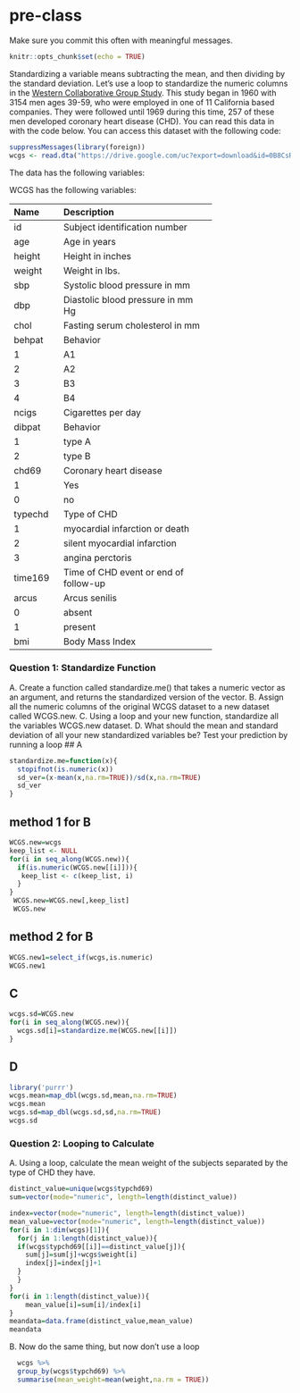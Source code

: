 # pre-class


Make sure you commit this often with meaningful messages. 



```{r setup, include=FALSE}
knitr::opts_chunk$set(echo = TRUE)
```








Standardizing a variable means subtracting the mean, and then dividing by the standard deviation. Let’s use a loop to standardize the numeric columns in the [Western Collaborative Group Study](https://clinicaltrials.gov/ct2/show/NCT00005174). This study began in 1960 with 3154 men ages 39-59, who were employed in one of 11 California based companies. They were followed until 1969 during this time, 257 of these men developed coronary heart disease (CHD). You can read this data in with the code below. You can access this dataset with the following code:

```{R}

suppressMessages(library(foreign))
wcgs <- read.dta("https://drive.google.com/uc?export=download&id=0B8CsRLdwqzbzYWxfN3ExQllBQkU")
```

The data has the following variables:



WCGS has the following variables:

-----------------------------------------------------------
Name    Description
------- -------------------------------------------
id      Subject identification number

age     Age in years

height  Height in inches

weight  Weight in lbs.

sbp     Systolic blood pressure in mm 

dbp     Diastolic blood pressure in mm Hg

chol    Fasting serum cholesterol in mm 

behpat  Behavior

  1       A1

  2       A2

  3       B3

  4       B4

ncigs   Cigarettes per day

dibpat  Behavior

1       type A

2       type B

chd69   Coronary heart disease

1       Yes

0       no

typechd Type of CHD

1       myocardial infarction or death

2       silent myocardial infarction

3       angina perctoris

time169 Time of CHD event or end of follow-up

arcus   Arcus senilis

0       absent

1       present

bmi     Body Mass Index
-----------------------------------------------------------




### Question 1: Standardize Function

A. Create a function called standardize.me() that takes a numeric vector as an argument, and returns the standardized version of the vector. 
B. Assign all the numeric columns of the original WCGS dataset to a new dataset called WCGS.new.
C. Using a loop and your new function, standardize all the variables WCGS.new dataset.
D. What should the mean and standard deviation of all your new standardized variables be? Test your prediction by running a loop
## A
```{r}
standardize.me=function(x){
  stopifnot(is.numeric(x))  
  sd_ver=(x-mean(x,na.rm=TRUE))/sd(x,na.rm=TRUE)
  sd_ver
}  
```

## method 1 for B
```{r}
WCGS.new=wcgs
keep_list <- NULL
for(i in seq_along(WCGS.new)){
  if(is.numeric(WCGS.new[[i]])){
   keep_list <- c(keep_list, i)
  }
}
 WCGS.new=WCGS.new[,keep_list]
 WCGS.new
```
## method 2 for B
```{r}
WCGS.new1=select_if(wcgs,is.numeric)
WCGS.new1
```
## C
```{r}
wcgs.sd=WCGS.new
for(i in seq_along(WCGS.new)){
  wcgs.sd[i]=standardize.me(WCGS.new[[i]])
}
```
## D
```{r}
library('purrr')
wcgs.mean=map_dbl(wcgs.sd,mean,na.rm=TRUE)
wcgs.mean
wcgs.sd=map_dbl(wcgs.sd,sd,na.rm=TRUE)
wcgs.sd
```


### Question 2: Looping to Calculate

A. Using a loop, calculate the mean weight of the subjects separated by the type of CHD they have. 
```{r}
distinct_value=unique(wcgs$typchd69)
sum=vector(mode="numeric", length=length(distinct_value))

index=vector(mode="numeric", length=length(distinct_value))
mean_value=vector(mode="numeric", length=length(distinct_value))
for(i in 1:dim(wcgs)[1]){
  for(j in 1:length(distinct_value)){
  if(wcgs$typchd69[[i]]==distinct_value[j]){
    sum[j]=sum[j]+wcgs$weight[i]
    index[j]=index[j]+1
  }
  }
}
for(i in 1:length(distinct_value)){
    mean_value[i]=sum[i]/index[i]
}
meandata=data.frame(distinct_value,mean_value)
meandata
```

B. Now do the same thing, but now don’t use a loop
```{r}
  wcgs %>%
  group_by(wcgs$typchd69) %>%
  summarise(mean_weight=mean(weight,na.rm = TRUE))

```
